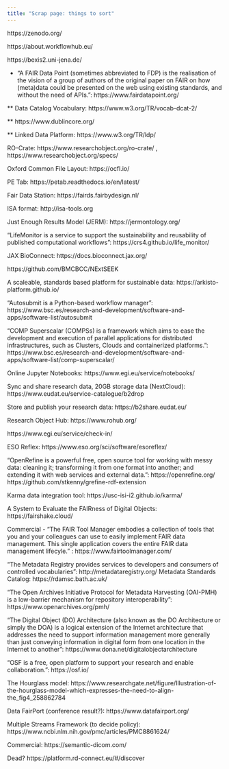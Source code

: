 ```yaml
---
title: "Scrap page: things to sort"
---
```


https://zenodo.org/

https://about.workflowhub.eu/

https://bexis2.uni-jena.de/

* "A FAIR Data Point (sometimes abbreviated to FDP) is the realisation of the vision of a group of authors of the original paper on FAIR on how (meta)data could be presented on the web using existing standards, and without the need of APIs.": https://www.fairdatapoint.org/

** Data Catalog Vocabulary: https://www.w3.org/TR/vocab-dcat-2/

** https://www.dublincore.org/

** Linked Data Platform: https://www.w3.org/TR/ldp/

RO-Crate: https://www.researchobject.org/ro-crate/ , https://www.researchobject.org/specs/

Oxford Common File Layout: https://ocfl.io/

PE Tab: https://petab.readthedocs.io/en/latest/

Fair Data Station: https://fairds.fairbydesign.nl/

ISA format: http://isa-tools.org

Just Enough Results Model (JERM): https://jermontology.org/

"LifeMonitor is a service to support the sustainability and reusability of published computational workflows": https://crs4.github.io/life_monitor/

JAX BioConnect: https://docs.bioconnect.jax.org/

https://github.com/BMCBCC/NExtSEEK

A scaleable, standards based platform for sustainable data: https://arkisto-platform.github.io/

"Autosubmit is a Python-based workflow manager": https://www.bsc.es/research-and-development/software-and-apps/software-list/autosubmit

"COMP Superscalar (COMPSs) is a framework which aims to ease the development and execution of parallel applications for distributed infrastructures, such as Clusters, Clouds and containerized platforms.": https://www.bsc.es/research-and-development/software-and-apps/software-list/comp-superscalar/

Online Jupyter Notebooks: https://www.egi.eu/service/notebooks/

Sync and share research data, 20GB storage data (NextCloud): https://www.eudat.eu/service-catalogue/b2drop

Store and publish your research data: https://b2share.eudat.eu/

Research Object Hub: https://www.rohub.org/

https://www.egi.eu/service/check-in/

ESO Reflex: https://www.eso.org/sci/software/esoreflex/

"OpenRefine is a powerful free, open source tool for working with messy data: cleaning it; transforming it from one format into another; and extending it with web services and external data.": https://openrefine.org/ https://github.com/stkenny/grefine-rdf-extension

Karma data integration tool: https://usc-isi-i2.github.io/karma/

A System to Evaluate the FAIRness of Digital Objects: https://fairshake.cloud/

Commercial - "The FAIR Tool Manager embodies a collection of tools that you and your colleagues can use to easily implement FAIR data management. This single application covers the entire FAIR data management lifecyle." : https://www.fairtoolmanager.com/

"The Metadata Registry provides services to developers and consumers of controlled vocabularies": http://metadataregistry.org/ Metadata Standards Catalog: https://rdamsc.bath.ac.uk/

"The Open Archives Initiative Protocol for Metadata Harvesting (OAI-PMH) is a low-barrier mechanism for repository interoperability": https://www.openarchives.org/pmh/

"The Digital Object (DO) Architecture (also known as the DO Architecture or simply the DOA) is a logical extension of the Internet architecture that addresses the need to support information management more generally than just conveying information in digital form from one location in the Internet to another": https://www.dona.net/digitalobjectarchitecture

"OSF is a free, open platform to support your research and enable collaboration.": https://osf.io/

The Hourglass model: https://www.researchgate.net/figure/Illustration-of-the-hourglass-model-which-expresses-the-need-to-align-the_fig4_258862784

Data FairPort (conference result?): https://www.datafairport.org/

Multiple Streams Framework (to decide policy): https://www.ncbi.nlm.nih.gov/pmc/articles/PMC8861624/

Commercial: https://semantic-dicom.com/

Dead? https://platform.rd-connect.eu/#/discover